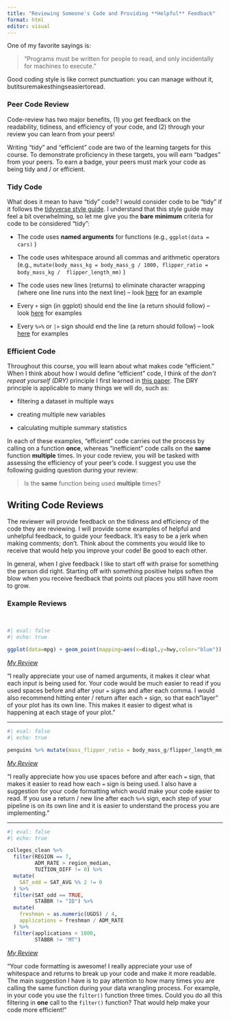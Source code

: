 ```yaml
---
title: "Reviewing Someone's Code and Providing **Helpful** Feedback"
format: html
editor: visual
---
```


One of my favorite sayings is:

> "Programs must be written for people to read, and only incidentally for machines to execute."

Good coding style is like correct punctuation: you can manage without it, butitsuremakesthingseasiertoread.

### Peer Code Review

Code-review has two major benefits, (1) you get feedback on the readability, tidiness, and efficiency of your code, and (2) through your review you can learn from your peers!

Writing "tidy" and "efficient" code are two of the learning targets for this course. To demonstrate proficiency in these targets, you will earn "badges" from your peers. To earn a badge, your peers must mark your code as being tidy and / or efficient.

### Tidy Code

What does it mean to have "tidy" code? I would consider code to be "tidy" if it follows the [tidyverse style guide](https://style.tidyverse.org/syntax.html). I understand that this style guide may feel a bit overwhelming, so let me give you the **bare** **minimum** criteria for code to be considered "tidy":

-   The code uses **named arguments** for functions (e.g., `ggplot(data = cars)` )

-   The code uses whitespace around all commas and arithmetic operators (e.g., `mutate(body_mass_kg = body_mass_g / 1000, flipper_ratio = body_mass_kg /  flipper_length_mm)` )

-   The code uses new lines (returns) to eliminate character wrapping (where one line runs into the next line) -- look [here](https://style.tidyverse.org/syntax.html#long-lines) for an example

-   Every `+` sign (in ggplot) should end the line (a return should follow) -- look [here](https://style.tidyverse.org/ggplot2.html) for examples

-   Every `%>%` or `|>` sign should end the line (a return should follow) -- look [here](https://style.tidyverse.org/pipes.html) for examples

### Efficient Code

Throughout this course, you will learn about what makes code "efficient." When I think about how I would define "efficient" code, I think of the *don't repeat yourself (DRY)* principle I first learned in [this paper](https://journals.plos.org/plosbiology/article?id=10.1371/journal.pbio.1001745#s5). The DRY principle is applicable to many things we will do, such as:

-   filtering a dataset in multiple ways

-   creating multiple new variables

-   calculating multiple summary statistics

In each of these examples, "efficient" code carries out the process by calling on a function **once**, whereas "inefficient" code calls on the **same** function **multiple** times. In your code review, you will be tasked with assessing the efficiency of your peer's code. I suggest you use the following guiding question during your review:

> Is the **same** function being used **multiple** times?

## Writing Code Reviews

The reviewer will provide feedback on the tidiness and efficiency of the code they are reviewing. I will provide some examples of helpful and unhelpful feedback, to guide your feedback. It's easy to be a jerk when making comments; don't. Think about the comments you would like to receive that would help you improve your code! Be good to each other.

In general, when I give feedback I like to start off with praise for something the person did right. Starting off with something positive helps soften the blow when you receive feedback that points out places you still have room to grow.

### Example Reviews

</br>

```r
#| eval: false
#| echo: true

ggplot(data=mpg) + geom_point(mapping=aes(x=displ,y=hwy,color="blue"))
```

[*My Review*]{.underline}

"I really appreciate your use of named arguments, it makes it clear what each input is being used for. Your code would be much easier to read if you used spaces before and after your `=` signs and after each comma. I would also recommend hitting enter / return after each `+` sign, so that each"layer" of your plot has its own line. This makes it easier to digest what is happening at each stage of your plot."\

---

```r
#| eval: false
#| echo: true

penguins %>% mutate(mass_flipper_ratio = body_mass_g/flipper_length_mm) %>%   group_by(species) %>% summarize(avg_mass_flipper_ratio = median(mass_flipper_ratio)) %>% arrange(avg_mass_flipper_ratio)
```

[*My Review*]{.underline}

"I really appreciate how you use spaces before and after each `=` sign, that makes it easier to read how each `=` sign is being used. I also have a suggestion for your code formatting which would make your code easier to read. If you use a return / new line after each `%>%` sign, each step of your pipeline is on its own line and it is easier to understand the process you are implementing."

---

```r
#| eval: false
#| echo: true

colleges_clean %>%
  filter(REGION == 7,
         ADM_RATE > region_median,
         TUITION_DIFF != 0) %>%
  mutate(
    SAT_odd = SAT_AVG %% 2 != 0
  ) %>%
  filter(SAT_odd == TRUE,
         STABBR != "ID") %>%
  mutate(
    freshman = as.numeric(UGDS) / 4, 
    applications = freshman / ADM_RATE
  ) %>%
  filter(applications < 1000, 
         STABBR != "MT")
```

[*My Review*]{.underline}

"Your code formatting is awesome! I really appreciate your use of whitespace and returns to break up your code and make it more readable. The main suggestion I have is to pay attention to how many times you are calling the same function during your data wrangling process. For example, in your code you use the `filter()` function three times. Could you do all this filtering in **one** call to the `filter()` function? That would help make your code more efficient!"

